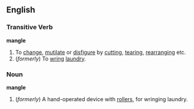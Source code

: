 ==English==
===Transitive Verb===
'''mangle'''
#To [[change]], [[mutilate]] or [[disfigure]] by [[cutting]], [[tearing]], [[rearranging]] etc.
#(''formerly'') To [[wring]] [[laundry]].
{{wikipedia}}
===Noun===
'''mangle'''
#(''formerly'') A hand-operated device with [[roller]]s, for wringing laundry.